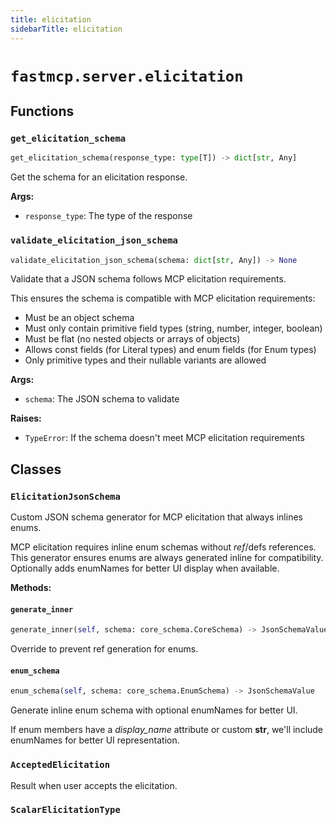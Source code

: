 ```yaml
---
title: elicitation
sidebarTitle: elicitation
---
```


# `fastmcp.server.elicitation`

## Functions

### `get_elicitation_schema` <sup><a href="https://github.com/jlowin/fastmcp/blob/main/src/fastmcp/server/elicitation.py#L99" target="_blank"><Icon icon="github" style="width: 14px; height: 14px;" /></a></sup>

```python
get_elicitation_schema(response_type: type[T]) -> dict[str, Any]
```


Get the schema for an elicitation response.

**Args:**
- `response_type`: The type of the response


### `validate_elicitation_json_schema` <sup><a href="https://github.com/jlowin/fastmcp/blob/main/src/fastmcp/server/elicitation.py#L118" target="_blank"><Icon icon="github" style="width: 14px; height: 14px;" /></a></sup>

```python
validate_elicitation_json_schema(schema: dict[str, Any]) -> None
```


Validate that a JSON schema follows MCP elicitation requirements.

This ensures the schema is compatible with MCP elicitation requirements:
- Must be an object schema
- Must only contain primitive field types (string, number, integer, boolean)
- Must be flat (no nested objects or arrays of objects)
- Allows const fields (for Literal types) and enum fields (for Enum types)
- Only primitive types and their nullable variants are allowed

**Args:**
- `schema`: The JSON schema to validate

**Raises:**
- `TypeError`: If the schema doesn't meet MCP elicitation requirements


## Classes

### `ElicitationJsonSchema` <sup><a href="https://github.com/jlowin/fastmcp/blob/main/src/fastmcp/server/elicitation.py#L32" target="_blank"><Icon icon="github" style="width: 14px; height: 14px;" /></a></sup>


Custom JSON schema generator for MCP elicitation that always inlines enums.

MCP elicitation requires inline enum schemas without $ref/$defs references.
This generator ensures enums are always generated inline for compatibility.
Optionally adds enumNames for better UI display when available.


**Methods:**

#### `generate_inner` <sup><a href="https://github.com/jlowin/fastmcp/blob/main/src/fastmcp/server/elicitation.py#L40" target="_blank"><Icon icon="github" style="width: 14px; height: 14px;" /></a></sup>

```python
generate_inner(self, schema: core_schema.CoreSchema) -> JsonSchemaValue
```

Override to prevent ref generation for enums.


#### `enum_schema` <sup><a href="https://github.com/jlowin/fastmcp/blob/main/src/fastmcp/server/elicitation.py#L50" target="_blank"><Icon icon="github" style="width: 14px; height: 14px;" /></a></sup>

```python
enum_schema(self, schema: core_schema.EnumSchema) -> JsonSchemaValue
```

Generate inline enum schema with optional enumNames for better UI.

If enum members have a _display_name_ attribute or custom __str__,
we'll include enumNames for better UI representation.


### `AcceptedElicitation` <sup><a href="https://github.com/jlowin/fastmcp/blob/main/src/fastmcp/server/elicitation.py#L87" target="_blank"><Icon icon="github" style="width: 14px; height: 14px;" /></a></sup>


Result when user accepts the elicitation.


### `ScalarElicitationType` <sup><a href="https://github.com/jlowin/fastmcp/blob/main/src/fastmcp/server/elicitation.py#L95" target="_blank"><Icon icon="github" style="width: 14px; height: 14px;" /></a></sup>
